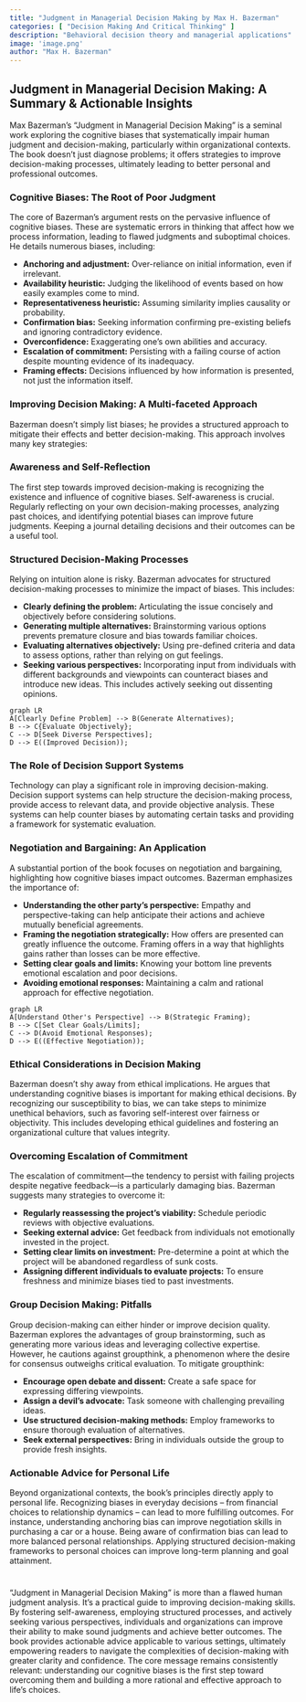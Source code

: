 ```yaml
---
title: "Judgment in Managerial Decision Making by Max H. Bazerman"
categories: [ "Decision Making And Critical Thinking" ]
description: "Behavioral decision theory and managerial applications"
image: 'image.png'
author: "Max H. Bazerman"
---
```

## Judgment in Managerial Decision Making: A Summary & Actionable Insights

Max Bazerman's "Judgment in Managerial Decision Making" is a seminal work exploring the cognitive biases that systematically impair human judgment and decision-making, particularly within organizational contexts. The book doesn't just diagnose problems; it offers strategies to improve decision-making processes, ultimately leading to better personal and professional outcomes.


### Cognitive Biases: The Root of Poor Judgment

The core of Bazerman's argument rests on the pervasive influence of cognitive biases. These are systematic errors in thinking that affect how we process information, leading to flawed judgments and suboptimal choices. He details numerous biases, including:

* **Anchoring and adjustment:** Over-reliance on initial information, even if irrelevant.
* **Availability heuristic:**  Judging the likelihood of events based on how easily examples come to mind.
* **Representativeness heuristic:**  Assuming similarity implies causality or probability.
* **Confirmation bias:** Seeking information confirming pre-existing beliefs and ignoring contradictory evidence.
* **Overconfidence:**  Exaggerating one's own abilities and accuracy.
* **Escalation of commitment:**  Persisting with a failing course of action despite mounting evidence of its inadequacy.
* **Framing effects:**  Decisions influenced by how information is presented, not just the information itself.


###  Improving Decision Making:  A Multi-faceted Approach

Bazerman doesn't simply list biases; he provides a structured approach to mitigate their effects and better decision-making. This approach involves many key strategies:


###  Awareness and Self-Reflection

The first step towards improved decision-making is recognizing the existence and influence of cognitive biases.  Self-awareness is crucial.  Regularly reflecting on your own decision-making processes, analyzing past choices, and identifying potential biases can improve future judgments.  Keeping a journal detailing decisions and their outcomes can be a useful tool.

###  Structured Decision-Making Processes

Relying on intuition alone is risky.  Bazerman advocates for structured decision-making processes to minimize the impact of biases. This includes:

* **Clearly defining the problem:** Articulating the issue concisely and objectively before considering solutions.
* **Generating multiple alternatives:** Brainstorming various options prevents premature closure and bias towards familiar choices.
* **Evaluating alternatives objectively:**  Using pre-defined criteria and data to assess options, rather than relying on gut feelings.
* **Seeking various perspectives:**  Incorporating input from individuals with different backgrounds and viewpoints can counteract biases and introduce new ideas.  This includes actively seeking out dissenting opinions.

```mermaid
graph LR
A[Clearly Define Problem] --> B(Generate Alternatives);
B --> C{Evaluate Objectively};
C --> D[Seek Diverse Perspectives];
D --> E((Improved Decision));
```

###  The Role of Decision Support Systems

Technology can play a significant role in improving decision-making. Decision support systems can help structure the decision-making process, provide access to relevant data, and provide objective analysis. These systems can help counter biases by automating certain tasks and providing a framework for systematic evaluation.

### Negotiation and Bargaining: An Application

A substantial portion of the book focuses on negotiation and bargaining, highlighting how cognitive biases impact outcomes. Bazerman emphasizes the importance of:

* **Understanding the other party's perspective:**  Empathy and perspective-taking can help anticipate their actions and achieve mutually beneficial agreements.
* **Framing the negotiation strategically:**  How offers are presented can greatly influence the outcome.  Framing offers in a way that highlights gains rather than losses can be more effective.
* **Setting clear goals and limits:**  Knowing your bottom line prevents emotional escalation and poor decisions.
* **Avoiding emotional responses:** Maintaining a calm and rational approach for effective negotiation.

```mermaid
graph LR
A[Understand Other's Perspective] --> B(Strategic Framing);
B --> C[Set Clear Goals/Limits];
C --> D(Avoid Emotional Responses);
D --> E((Effective Negotiation));
```

###  Ethical Considerations in Decision Making

Bazerman doesn't shy away from ethical implications. He argues that understanding cognitive biases is important for making ethical decisions. By recognizing our susceptibility to bias, we can take steps to minimize unethical behaviors, such as favoring self-interest over fairness or objectivity. This includes developing ethical guidelines and fostering an organizational culture that values integrity.


###  Overcoming Escalation of Commitment

The escalation of commitment—the tendency to persist with failing projects despite negative feedback—is a particularly damaging bias. Bazerman suggests many strategies to overcome it:

* **Regularly reassessing the project's viability:** Schedule periodic reviews with objective evaluations.
* **Seeking external advice:**  Get feedback from individuals not emotionally invested in the project.
* **Setting clear limits on investment:**  Pre-determine a point at which the project will be abandoned regardless of sunk costs.
* **Assigning different individuals to evaluate projects:** To ensure freshness and minimize biases tied to past investments.


### Group Decision Making: Pitfalls

Group decision-making can either hinder or improve decision quality. Bazerman explores the advantages of group brainstorming, such as generating more various ideas and leveraging collective expertise. However, he cautions against groupthink, a phenomenon where the desire for consensus outweighs critical evaluation. To mitigate groupthink:

* **Encourage open debate and dissent:** Create a safe space for expressing differing viewpoints.
* **Assign a devil's advocate:**  Task someone with challenging prevailing ideas.
* **Use structured decision-making methods:**  Employ frameworks to ensure thorough evaluation of alternatives.
* **Seek external perspectives:**  Bring in individuals outside the group to provide fresh insights.


### Actionable Advice for Personal Life

Beyond organizational contexts, the book's principles directly apply to personal life. Recognizing biases in everyday decisions – from financial choices to relationship dynamics – can lead to more fulfilling outcomes. For instance, understanding anchoring bias can improve negotiation skills in purchasing a car or a house.  Being aware of confirmation bias can lead to more balanced personal relationships. Applying structured decision-making frameworks to personal choices can improve long-term planning and goal attainment.


#

"Judgment in Managerial Decision Making" is more than a flawed human judgment analysis. It's a practical guide to improving decision-making skills. By fostering self-awareness, employing structured processes, and actively seeking various perspectives, individuals and organizations can improve their ability to make sound judgments and achieve better outcomes. The book provides actionable advice applicable to various settings, ultimately empowering readers to navigate the complexities of decision-making with greater clarity and confidence. The core message remains consistently relevant: understanding our cognitive biases is the first step toward overcoming them and building a more rational and effective approach to life's choices.


